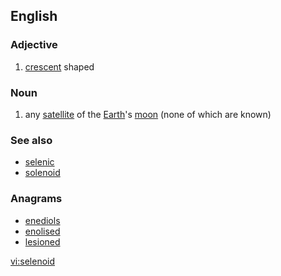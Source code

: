 ==English==

===Adjective===
{{en-adj}}
# [[crescent]] shaped

===Noun===
{{en-noun}}
# any [[satellite]] of the [[Earth]]'s [[moon]] (none of which are known)

===See also===
* [[selenic]]
* [[solenoid]]

===Anagrams===
* [[enediols#English|enediols]]
* [[enolised#English|enolised]]
* [[lesioned#English|lesioned]]

[[vi:selenoid]]